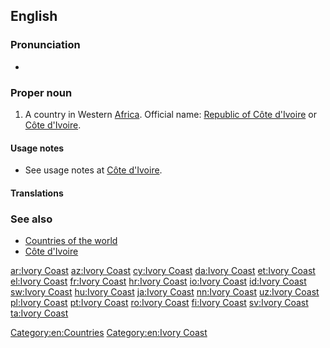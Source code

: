 ==English==
{{wikipedia}}

===Pronunciation===
* {{audio|En-us-Ivory Coast.ogg|Audio (US)|lang=en}}

===Proper noun===
{{en-proper noun|head=[[ivory|Ivory]] [[coast|Coast]]}}

# A country in Western [[Africa]]. Official name: [[Republic of Côte d'Ivoire]] or [[Côte d'Ivoire]].

====Usage notes====
* See usage notes at [[Côte d'Ivoire]].

====Translations====
{{trans-see|Côte d'Ivoire}}

===See also===
* [[Appendix:Countries of the world|Countries of the world]]
* [[Côte d'Ivoire]]<!--semi-anglicised variant without the 'ô'-->

[[Category:en:Countries]]
[[Category:en:Ivory Coast]]

[[ar:Ivory Coast]]
[[az:Ivory Coast]]
[[cy:Ivory Coast]]
[[da:Ivory Coast]]
[[et:Ivory Coast]]
[[el:Ivory Coast]]
[[fr:Ivory Coast]]
[[hr:Ivory Coast]]
[[io:Ivory Coast]]
[[id:Ivory Coast]]
[[sw:Ivory Coast]]
[[hu:Ivory Coast]]
[[ja:Ivory Coast]]
[[nn:Ivory Coast]]
[[uz:Ivory Coast]]
[[pl:Ivory Coast]]
[[pt:Ivory Coast]]
[[ro:Ivory Coast]]
[[fi:Ivory Coast]]
[[sv:Ivory Coast]]
[[ta:Ivory Coast]]